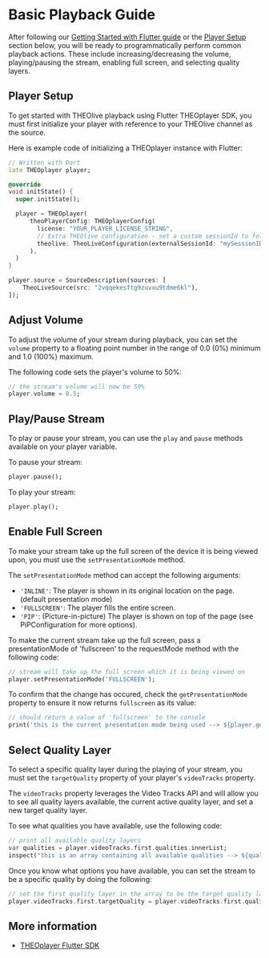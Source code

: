 # Basic Playback Guide

After following our [Getting Started with Flutter guide](pathname:///theolive/playback/flutter/getting-started/) or the [Player Setup](#player-setup) section below, you will be ready to programmatically perform common playback actions. These include increasing/decreasing
the volume, playing/pausing the stream, enabling full screen, and selecting quality layers.

## Player Setup

To get started with THEOlive playback using Flutter THEOplayer SDK, you must first initialize your player with reference to your THEOlive channel as the source.

Here is example code of initializing a THEOplayer instance with Flutter:

```dart
// Written with Dart
late THEOplayer player;

@override
void initState() {
  super.initState();

  player = THEOplayer(
      theoPlayerConfig: THEOplayerConfig(
        license: "YOUR_PLAYER_LICENSE_STRING",
        // Extra THEOlive configuration - set a custom sessionId to follow the requests on the backend
        theolive: TheoLiveConfiguration(externalSessionId: "mySessionID"),
      ),
  )
}

player.source = SourceDescription(sources: [
    TheoLiveSource(src: "2vqqekesftg9zuvxu9tdme6kl"),
]);
```

## Adjust Volume

To adjust the volume of your stream during playback, you can set the `volume` property to a floating point number in the range of 0.0 (0%) minimum and 1.0 (100%) maximum.

The following code sets the player's volume to 50%:

```dart
// the stream's volume will now be 50%
player.volume = 0.5;
```

## Play/Pause Stream

To play or pause your stream, you can use the `play` and `pause` methods available on your player variable.

To pause your stream:

```dart
player.pause();
```

To play your stream:

```dart
player.play();
```

## Enable Full Screen

To make your stream take up the full screen of the device it is being viewed upon, you must use the `setPresentationMode` method.

The `setPresentationMode` method can accept the following arguments:

- `'INLINE'`: The player is shown in its original location on the page. (default presentation mode)
- `'FULLSCREEN'`: The player fills the entire screen.
- `'PIP'`: (Picture-in-picture) The player is shown on top of the page (see PiPConfiguration for more options).

To make the current stream take up the full screen, pass a presentationMode of 'fullscreen' to the requestMode method with the following code:

```dart
// stream will take up the full screen which it is being viewed on
player.setPresentationMode('FULLSCREEN');
```
To confirm that the change has occured, check the `getPresentationMode` property to ensure it now returns `fullscreen` as its value:

```dart
// should return a value of 'fullscreen' to the console
print('this is the current presentation mode being used --> ${player.getPresentationMode()}');
```

## Select Quality Layer

To select a specific quality layer during the playing of your stream, you must set the `targetQuality` property of your player's `videoTracks` property.

The `videoTracks` property leverages the Video Tracks API and will allow you to see all quality layers available, the current active quality layer, and set a new target quality layer.

To see what qualities you have available, use the following code:

```dart
// print all available quality layers
var qualities = player.videoTracks.first.qualities.innerList;
inspect("this is an array containing all available qualities --> ${qualities}");
```

Once you know what options you have available, you can set the stream to be a specific quality by doing the following:

```dart
// set the first quality layer in the array to be the target quality layer
player.videoTracks.first.targetQuality = player.videoTracks.first.qualities.first;
```

## More information

- [THEOplayer Flutter SDK](pathname:///theoplayer/v9/api-reference/web/classes/Player.html)
